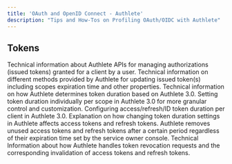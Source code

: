 ```yaml
---
title: 'OAuth and OpenID Connect - Authlete'
description: "Tips and How-Tos on Profiling OAuth/OIDC with Authlete"
---
```

## Tokens
Technical information about Authlete APIs for managing authorizations (issued tokens) granted for a client by a user.
Technical information on different methods provided by Authlete for updating issued token(s) including scopes expiration time and other properties.
Technical information on how Authlete determines token duration based on Authlete 3.0.
Setting token duration individually per scope in Authlete 3.0 for more granular control and customization.
Configuring access/refresh/ID token duration per client in Authlete 3.0.
Explanation on how changing token duration settings in Authlete affects access tokens and refresh tokens.
Authlete removes unused access tokens and refresh tokens after a certain period regardless of their expiration time set by the service owner console.
Technical Information about how Authlete handles token revocation requests and the corresponding invalidation of access tokens and refresh tokens.
